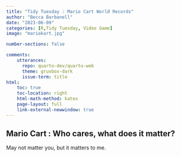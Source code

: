 ---
title: "Tidy Tuesday : Mario Cart World Records"
author: "Becca Barbanell"
date: "2023-06-09"
categories: [R,Tidy Tuesday, Video Game]
image: "mariokart.jpg"

number-sections: false

comments: 
    utterances: 
      repo: quarto-dev/quarto-web
      theme: gruvbox-dark
      issue-term: title
html:    
    toc: true
    toc-location: right
    html-math-method: katex
    page-layout: full
    link-external-newwindow: true
---

## Mario Cart : Who cares, what does it matter?

May not matter you, but it matters to me. 
